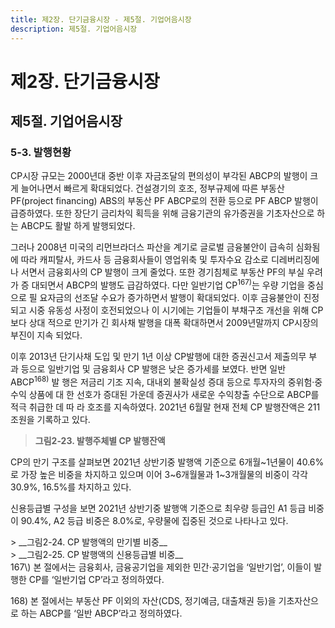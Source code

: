 ```yaml
---
title: 제2장. 단기금융시장 - 제5절. 기업어음시장
description: 제5절. 기업어음시장
---
```


# 제2장. 단기금융시장

## 제5절. 기업어음시장

### 5-3. 발행현황

CP시장 규모는 2000년대 중반 이후 자금조달의 편의성이 부각된 ABCP의 발행이 크
게 늘어나면서 빠르게 확대되었다. 건설경기의 호조, 정부규제에 따른 부동산 PF(project
financing) ABS의 부동산 PF ABCP로의 전환 등으로 PF ABCP 발행이 급증하였다. 또한
장단기 금리차익 획득을 위해 금융기관의 유가증권을 기초자산으로 하는 ABCP도 활발
하게 발행되었다.

그러나 2008년 미국의 리먼브라더스 파산을 계기로 글로벌 금융불안이 급속히 심화됨
에 따라 캐피탈사, 카드사 등 금융회사들이 영업위축 및 투자수요 감소로 디레버리징에 나
서면서 금융회사의 CP 발행이 크게 줄었다. 또한 경기침체로 부동산 PF의 부실 우려가 증
대되면서 ABCP의 발행도 급감하였다. 다만 일반기업 CP$^{167)}$는 우량 기업을 중심으로 필
요자금의 선조달 수요가 증가하면서 발행이 확대되었다. 이후 금융불안이 진정되고 시중
유동성 사정이 호전되었으나 이 시기에는 기업들이 부채구조 개선을 위해 CP보다 상대
적으로 만기가 긴 회사채 발행을 대폭 확대하면서 2009년말까지 CP시장의 부진이 지속
되었다.

이후 2013년 단기사채 도입 및 만기 1년 이상 CP발행에 대한 증권신고서 제출의무 부
과 등으로 일반기업 및 금융회사 CP 발행은 낮은 증가세를 보였다. 반면 일반 ABCP$^{168)}$ 발
행은 저금리 기조 지속, 대내외 불확실성 증대 등으로 투자자의 중위험·중수익 상품에 대
한 선호가 증대된 가운데 증권사가 새로운 수익창출 수단으로 ABCP를 적극 취급한 데 따
라 호조를 지속하였다. 2021년 6월말 현재 전체 CP 발행잔액은 211조원을 기록하고 있다.

> __그림2-23. 발행주체별 CP 발행잔액__

<GCenterImg src ="/fm/2-23.png" caption="그림2-23. 발행주체별 CP 발행잔액"/>


CP의 만기 구조를 살펴보면 2021년 상반기중 발행액 기준으로 6개월~1년물이 40.6%
로 가장 높은 비중을 차지하고 있으며 이어 3\~6개월물과 1\~3개월물의 비중이 각각 30.9%,
16.5%를 차지하고 있다.

신용등급별 구성을 보면 2021년 상반기중 발행액 기준으로 최우량 등급인 A1 등급 비중
이 90.4%, A2 등급 비중은 8.0%로, 우량물에 집중된 것으로 나타나고 있다.

<G2Col>
<div>
  > __그림2-24. CP 발행액의 만기별 비중__
  <GCenterImg src ="/fm/2-24.png" caption="그림2-24. CP 발행액의 만기별 비중"/>
</div>
<div>
  > __그림2-25. CP 발행액의 신용등급별 비중__
  <GCenterImg src ="/fm/2-25.png" caption="그림2-25. CP 발행액의 신용등급별 비중"/>
</div>
</G2Col>


<GComment> 
167\) 본 절에서는 금융회사, 금융공기업을 제외한 민간·공기업을 ‘일반기업’, 이들이 발행한 CP를 ‘일반기업 CP’라고 정의하였다.

168\) 본 절에서는 부동산 PF 이외의 자산(CDS, 정기예금, 대출채권 등)을 기초자산으로 하는 ABCP를 ‘일반 ABCP’라고 정의하였다.
</GComment>
